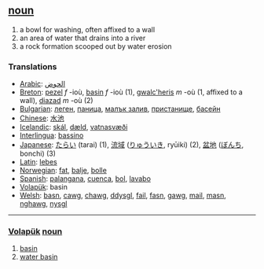 == [[noun]] ==
# a bowl for washing, often affixed to a wall
# an area of water that drains into a river
# a rock formation scooped out by water erosion

=== Translations ===
*[[Arabic]]: [[الحوض]]
*[[Breton]]: [[pezel]] ''f'' -ioù, [[basin]] ''f'' -ioù (1), [[gwalc'heris]] ''m'' -où (1, affixed to a wall), [[diazad]] ''m'' -où (2)
*[[Bulgarian]]: [[леген]], [[паница]], [[малък залив]], [[пристанище]], [[басейн]]
*[[Chinese]]: [[水池 ]]
*[[Icelandic]]: [[skál]], [[dæld]], [[vatnasvæði]]
*[[Interlingua]]: [[bassino]]
*[[Japanese]]: [[たらい]] (tarai) (1), [[流域]] ([[りゅういき]], ryūiki) (2), [[盆地]] ([[ぼんち]], bonchi) (3)
*[[Latin]]: [[lebes]]
*[[Norwegian]]: [[fat]], [[balje]], [[bolle]]
*[[Spanish]]: [[palangana]], [[cuenca]], [[bol]], [[lavabo]]
*[[Volapük]]: basin
*[[Welsh]]: [[basn]], [[cawg]], [[chawg]], [[ddysgl]], [[fail]], [[fasn]], [[gawg]], [[mail]], [[masn]], [[nghawg]], [[nysgl]]

----

=== [[Volapük]]  [[noun]] === 
# [[basin]]
# [[water basin]]
